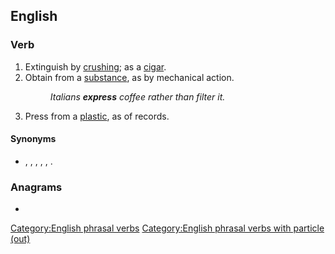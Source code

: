 ==English==

===Verb===
{{en-verb|*}}

# Extinguish by [[crush]]ing; as a [[cigar]].
# Obtain from a [[substance]], as by mechanical action.
#: ''Italians '''express''' coffee rather than filter it.''
# Press from a [[plastic]], as of records.

====Synonyms====
* {{l|en|crush out}}, {{l|en|express}}, {{l|en|extinguish}}, {{l|en|extract}}, {{l|en|press}}, {{l|en|stub out}}.

===Anagrams===
* {{anagrams|en|a=eoprsstu|Stroupes|outpress|postures|spouters}}

[[Category:English phrasal verbs]]
[[Category:English phrasal verbs with particle (out)]]